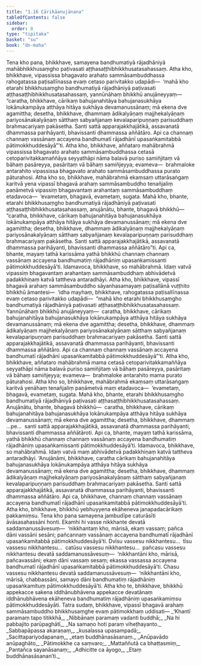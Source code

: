 ```yaml
---
title: "1.16 Cārikāanujānana"
tableOfContents: false
sidebar:
  order: 8
type: "tipitaka"
basket: "su"
book: "dn-maha"
---
```



<DynamicBreadcrumb />

<Division number="86" book="dn-maha" bookNo="7" page="39">

<Paragraph number="171" book="dn-maha">
Tena kho pana, bhikkhave, samayena bandhumatiyā rājadhāniyā mahābhikkhusaṃgho paṭivasati aṭṭhasaṭṭhibhikkhusatasahassaṃ. Atha kho, bhikkhave, vipassissa bhagavato arahato sammāsambuddhassa rahogatassa paṭisallīnassa evaṃ cetaso parivitakko udapādi—  ‘mahā kho etarahi bhikkhusaṃgho bandhumatiyā rājadhāniyā paṭivasati aṭṭhasaṭṭhibhikkhusatasahassaṃ, yannūnāhaṃ bhikkhū anujāneyyaṃ—  “caratha, bhikkhave, cārikaṃ bahujanahitāya bahujanasukhāya lokānukampāya atthāya hitāya sukhāya devamanussānaṃ; mā ekena dve agamittha; desetha, bhikkhave, dhammaṃ ādikalyāṇaṃ majjhekalyāṇaṃ pariyosānakalyāṇaṃ sātthaṃ sabyañjanaṃ kevalaparipuṇṇaṃ parisuddhaṃ brahmacariyaṃ pakāsetha. Santi sattā apparajakkhajātikā, assavanatā dhammassa parihāyanti, bhavissanti dhammassa aññātāro. Api ca channaṃ channaṃ vassānaṃ accayena bandhumatī rājadhānī upasaṅkamitabbā pātimokkhuddesāyā”’ti.
</Paragraph>

</Division>
<Division number="87" book="dn-maha" bookNo="7" page="39">

<Paragraph number="172" book="dn-maha">
Atha kho, bhikkhave, aññataro mahābrahmā vipassissa bhagavato arahato sammāsambuddhassa cetasā cetoparivitakkamaññāya seyyathāpi nāma balavā puriso samiñjitaṃ vā bāhaṃ pasāreyya, pasāritaṃ vā bāhaṃ samiñjeyya; evameva—  brahmaloke antarahito vipassissa bhagavato arahato sammāsambuddhassa purato pāturahosi. Atha kho so, bhikkhave, mahābrahmā ekaṃsaṃ uttarāsaṅgaṃ karitvā yena vipassī bhagavā arahaṃ sammāsambuddho tenañjaliṃ paṇāmetvā vipassiṃ bhagavantaṃ arahantaṃ sammāsambuddhaṃ etadavoca—  ‘evametaṃ, bhagavā, evametaṃ, sugata. Mahā kho, bhante, etarahi bhikkhusaṃgho bandhumatiyā rājadhāniyā paṭivasati aṭṭhasaṭṭhibhikkhusatasahassaṃ, anujānātu, bhante, bhagavā bhikkhū—  “caratha, bhikkhave, cārikaṃ bahujanahitāya bahujanasukhāya lokānukampāya atthāya hitāya sukhāya devamanussānaṃ; mā ekena dve agamittha; desetha, bhikkhave, dhammaṃ ādikalyāṇaṃ majjhekalyāṇaṃ pariyosānakalyāṇaṃ sātthaṃ sabyañjanaṃ kevalaparipuṇṇaṃ parisuddhaṃ brahmacariyaṃ pakāsetha. Santi sattā apparajakkhajātikā, assavanatā dhammassa parihāyanti, bhavissanti dhammassa aññātāro”ti. Api ca, bhante, mayaṃ tathā karissāma yathā bhikkhū channaṃ channaṃ vassānaṃ accayena bandhumatiṃ rājadhāniṃ upasaṅkamissanti pātimokkhuddesāyā’ti. Idamavoca, bhikkhave, so mahābrahmā. Idaṃ vatvā vipassiṃ bhagavantaṃ arahantaṃ sammāsambuddhaṃ abhivādetvā padakkhiṇaṃ katvā tattheva antaradhāyi.
</Paragraph>

</Division>
<Division number="88" book="dn-maha" bookNo="7" page="40">

<Paragraph number="173" book="dn-maha">
Atha kho, bhikkhave, vipassī bhagavā arahaṃ sammāsambuddho sāyanhasamayaṃ paṭisallānā vuṭṭhito bhikkhū āmantesi—  ‘idha mayhaṃ, bhikkhave, rahogatassa paṭisallīnassa evaṃ cetaso parivitakko udapādi—  “mahā kho etarahi bhikkhusaṃgho bandhumatiyā rājadhāniyā paṭivasati aṭṭhasaṭṭhibhikkhusatasahassaṃ. Yannūnāhaṃ bhikkhū anujāneyyaṃ—  caratha, bhikkhave, cārikaṃ bahujanahitāya bahujanasukhāya lokānukampāya atthāya hitāya sukhāya devamanussānaṃ; mā ekena dve agamittha; desetha, bhikkhave, dhammaṃ ādikalyāṇaṃ majjhekalyāṇaṃ pariyosānakalyāṇaṃ sātthaṃ sabyañjanaṃ kevalaparipuṇṇaṃ parisuddhaṃ brahmacariyaṃ pakāsetha. Santi sattā apparajakkhajātikā, assavanatā dhammassa parihāyanti, bhavissanti dhammassa aññātāro. Api ca channaṃ channaṃ vassānaṃ accayena bandhumatī rājadhānī upasaṅkamitabbā pātimokkhuddesāyā”’ti.
</Paragraph>

<Paragraph number="174" book="dn-maha">
Atha kho, bhikkhave, aññataro mahābrahmā mama cetasā cetoparivitakkamaññāya seyyathāpi nāma balavā puriso samiñjitaṃ vā bāhaṃ pasāreyya, pasāritaṃ vā bāhaṃ samiñjeyya; evameva—  brahmaloke antarahito mama purato pāturahosi. Atha kho so, bhikkhave, mahābrahmā ekaṃsaṃ uttarāsaṅgaṃ karitvā yenāhaṃ tenañjaliṃ paṇāmetvā maṃ etadavoca—  ‘evametaṃ, bhagavā, evametaṃ, sugata. Mahā kho, bhante, etarahi bhikkhusaṃgho bandhumatiyā rājadhāniyā paṭivasati aṭṭhasaṭṭhibhikkhusatasahassaṃ. Anujānātu, bhante, bhagavā bhikkhū—  caratha, bhikkhave, cārikaṃ bahujanahitāya bahujanasukhāya lokānukampāya atthāya hitāya sukhāya devamanussānaṃ; mā ekena dve agamittha; desetha, bhikkhave, dhammaṃ …pe…  santi sattā apparajakkhajātikā, assavanatā dhammassa parihāyanti, bhavissanti dhammassa aññātāroti. Api ca, bhante, mayaṃ tathā karissāma, yathā bhikkhū channaṃ channaṃ vassānaṃ accayena bandhumatiṃ rājadhāniṃ upasaṅkamissanti pātimokkhuddesāyā’ti. Idamavoca, bhikkhave, so mahābrahmā. Idaṃ vatvā maṃ abhivādetvā padakkhiṇaṃ katvā tattheva antaradhāyi.
</Paragraph>

<Paragraph number="175" book="dn-maha">
‘Anujānāmi, bhikkhave, caratha cārikaṃ bahujanahitāya bahujanasukhāya lokānukampāya atthāya hitāya sukhāya devamanussānaṃ; mā ekena dve agamittha; desetha, bhikkhave, dhammaṃ ādikalyāṇaṃ majjhekalyāṇaṃ pariyosānakalyāṇaṃ sātthaṃ sabyañjanaṃ kevalaparipuṇṇaṃ parisuddhaṃ brahmacariyaṃ pakāsetha. Santi sattā apparajakkhajātikā, assavanatā dhammassa parihāyanti, bhavissanti dhammassa aññātāro. Api ca, bhikkhave, channaṃ channaṃ vassānaṃ accayena bandhumatī rājadhānī upasaṅkamitabbā pātimokkhuddesāyā’ti. Atha kho, bhikkhave, bhikkhū yebhuyyena ekāheneva janapadacārikaṃ pakkamiṃsu.
</Paragraph>

</Division>
<Division number="89" book="dn-maha" bookNo="7" page="41">

<Paragraph number="176" book="dn-maha">
Tena kho pana samayena jambudīpe caturāsīti āvāsasahassāni honti. Ekamhi hi vasse nikkhante devatā saddamanussāvesuṃ—  ‘nikkhantaṃ kho, mārisā, ekaṃ vassaṃ; pañca dāni vassāni sesāni; pañcannaṃ vassānaṃ accayena bandhumatī rājadhānī upasaṅkamitabbā pātimokkhuddesāyā’ti. Dvīsu vassesu nikkhantesu…  tīsu vassesu nikkhantesu…  catūsu vassesu nikkhantesu…  pañcasu vassesu nikkhantesu devatā saddamanussāvesuṃ—  ‘nikkhantāni kho, mārisā, pañcavassāni; ekaṃ dāni vassaṃ sesaṃ; ekassa vassassa accayena bandhumatī rājadhānī upasaṅkamitabbā pātimokkhuddesāyā’ti. Chasu vassesu nikkhantesu devatā saddamanussāvesuṃ—  ‘nikkhantāni kho, mārisā, chabbassāni, samayo dāni bandhumatiṃ rājadhāniṃ upasaṅkamituṃ pātimokkhuddesāyā’ti. Atha kho te, bhikkhave, bhikkhū appekacce sakena iddhānubhāvena appekacce devatānaṃ iddhānubhāvena ekāheneva bandhumatiṃ rājadhāniṃ upasaṅkamiṃsu pātimokkhuddesāyāti.
</Paragraph>

</Division>
<Division number="90" book="dn-maha" bookNo="7" page="42">

<Paragraph number="177" book="dn-maha">
Tatra sudaṃ, bhikkhave, vipassī bhagavā arahaṃ sammāsambuddho bhikkhusaṃghe evaṃ pātimokkhaṃ uddisati—
</Paragraph>

<Paragraph number="178" type="verses" book="dn-maha">
_‘Khantī paramaṃ tapo titikkhā,_  
_Nibbānaṃ paramaṃ vadanti buddhā;_  
_Na hi pabbajito parūpaghātī,_  
_Na samaṇo hoti paraṃ viheṭhayanto._  

</Paragraph>

<Paragraph number="179" type="verses" book="dn-maha">
_Sabbapāpassa akaraṇaṃ,_  
_kusalassa upasampadā;_  
_Sacittapariyodapanaṃ,_  
_etaṃ buddhānasāsanaṃ._  

</Paragraph>

<Paragraph number="180" type="verses" book="dn-maha">
_Anūpavādo anūpaghāto,_  
_Pātimokkhe ca saṃvaro;_  
_Mattaññutā ca bhattasmiṃ,_  
_Pantañca sayanāsanaṃ;_  
_Adhicitte ca āyogo,_  
_Etaṃ buddhānasāsanan’ti._
</Paragraph>
</Division>